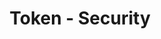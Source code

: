 ---
title: 'Token - Security'
openapi: '/en/api-reference/openapi-en.json GET /token/{chain}/{tokenAddress}/security'
---